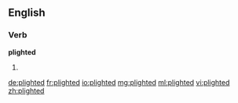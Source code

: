 ==English==

===Verb===
'''plighted'''

# {{en-past of|plight}}

[[de:plighted]]
[[fr:plighted]]
[[io:plighted]]
[[mg:plighted]]
[[ml:plighted]]
[[vi:plighted]]
[[zh:plighted]]